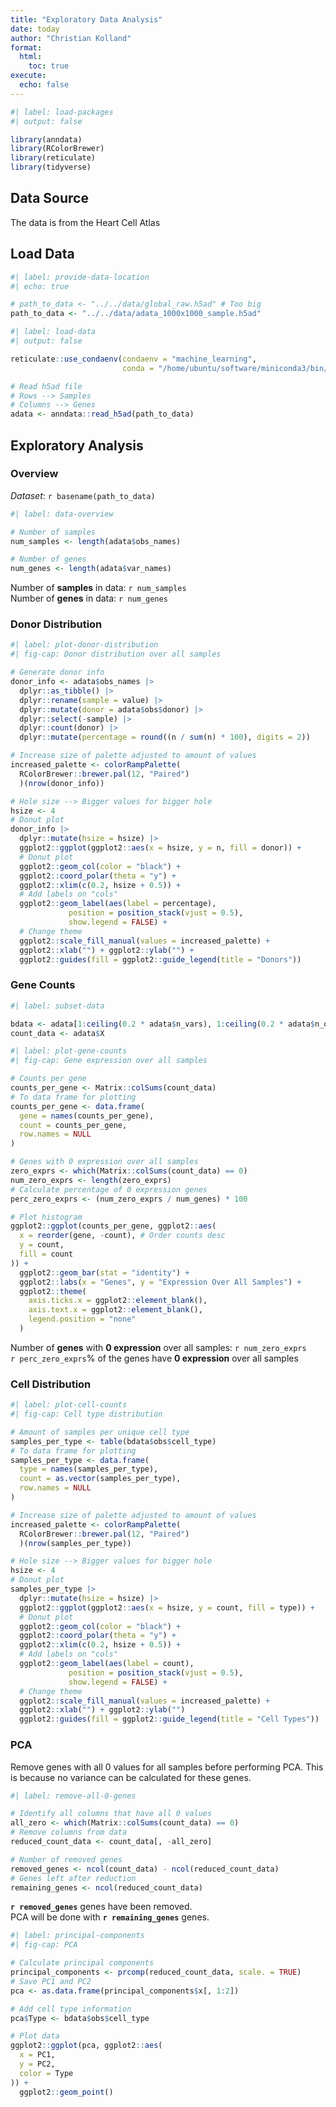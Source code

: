 ```yaml
---
title: "Exploratory Data Analysis"
date: today
author: "Christian Kolland"
format:
  html: 
    toc: true
execute: 
  echo: false
---
```


```r
#| label: load-packages
#| output: false

library(anndata)
library(RColorBrewer)
library(reticulate)
library(tidyverse)
```


## Data Source

The data is from the Heart Cell Atlas

## Load Data

```r
#| label: provide-data-location
#| echo: true

# path_to_data <- "../../data/global_raw.h5ad" # Too big
path_to_data <- "../../data/adata_1000x1000_sample.h5ad"
```

```r
#| label: load-data
#| output: false

reticulate::use_condaenv(condaenv = "machine_learning", 
                         conda = "/home/ubuntu/software/miniconda3/bin/conda")

# Read h5ad file
# Rows --> Samples
# Columns --> Genes
adata <- anndata::read_h5ad(path_to_data)
```

## Exploratory Analysis

### Overview

*Dataset*: `r basename(path_to_data)`

```r
#| label: data-overview

# Number of samples
num_samples <- length(adata$obs_names)

# Number of genes
num_genes <- length(adata$var_names)
```

Number of **samples** in data: `r num_samples`  
Number of **genes** in data: `r num_genes`

### Donor Distribution

```r
#| label: plot-donor-distribution
#| fig-cap: Donor distribution over all samples

# Generate donor info
donor_info <- adata$obs_names |> 
  dplyr::as_tibble() |> 
  dplyr::rename(sample = value) |> 
  dplyr::mutate(donor = adata$obs$donor) |> 
  dplyr::select(-sample) |> 
  dplyr::count(donor) |> 
  dplyr::mutate(percentage = round((n / sum(n) * 100), digits = 2))

# Increase size of palette adjusted to amount of values
increased_palette <- colorRampPalette(
  RColorBrewer::brewer.pal(12, "Paired")
  )(nrow(donor_info))

# Hole size --> Bigger values for bigger hole
hsize <- 4
# Donut plot
donor_info |> 
  dplyr::mutate(hsize = hsize) |> 
  ggplot2::ggplot(ggplot2::aes(x = hsize, y = n, fill = donor)) +
  # Donut plot
  ggplot2::geom_col(color = "black") + 
  ggplot2::coord_polar(theta = "y") +
  ggplot2::xlim(c(0.2, hsize + 0.5)) +
  # Add labels on "cols"
  ggplot2::geom_label(aes(label = percentage),
             position = position_stack(vjust = 0.5),
             show.legend = FALSE) +
  # Change theme
  ggplot2::scale_fill_manual(values = increased_palette) +
  ggplot2::xlab("") + ggplot2::ylab("") +
  ggplot2::guides(fill = ggplot2::guide_legend(title = "Donors"))
```

### Gene Counts

```r
#| label: subset-data

bdata <- adata[1:ceiling(0.2 * adata$n_vars), 1:ceiling(0.2 * adata$n_obs)]
count_data <- adata$X
```


```r
#| label: plot-gene-counts
#| fig-cap: Gene expression over all samples

# Counts per gene
counts_per_gene <- Matrix::colSums(count_data)
# To data frame for plotting
counts_per_gene <- data.frame(
  gene = names(counts_per_gene),
  count = counts_per_gene,
  row.names = NULL
)

# Genes with 0 expression over all samples
zero_exprs <- which(Matrix::colSums(count_data) == 0)
num_zero_exprs <- length(zero_exprs)
# Calculate percentage of 0 expression genes
perc_zero_exprs <- (num_zero_exprs / num_genes) * 100

# Plot histogram
ggplot2::ggplot(counts_per_gene, ggplot2::aes(
  x = reorder(gene, -count), # Order counts desc
  y = count,
  fill = count
)) +
  ggplot2::geom_bar(stat = "identity") +
  ggplot2::labs(x = "Genes", y = "Expression Over All Samples") +
  ggplot2::theme(
    axis.ticks.x = ggplot2::element_blank(),
    axis.text.x = ggplot2::element_blank(),
    legend.position = "none"
  )
```

Number of **genes** with **0 expression** over all samples: `r num_zero_exprs`  
`r perc_zero_exprs`% of the genes have **0 expression** over all samples

### Cell Distribution

```r
#| label: plot-cell-counts
#| fig-cap: Cell type distribution

# Amount of samples per unique cell type
samples_per_type <- table(bdata$obs$cell_type)
# To data frame for plotting
samples_per_type <- data.frame(
  type = names(samples_per_type),
  count = as.vector(samples_per_type),
  row.names = NULL
)

# Increase size of palette adjusted to amount of values
increased_palette <- colorRampPalette(
  RColorBrewer::brewer.pal(12, "Paired")
  )(nrow(samples_per_type))

# Hole size --> Bigger values for bigger hole
hsize <- 4
# Donut plot
samples_per_type |> 
  dplyr::mutate(hsize = hsize) |> 
  ggplot2::ggplot(ggplot2::aes(x = hsize, y = count, fill = type)) +
  # Donut plot
  ggplot2::geom_col(color = "black") + 
  ggplot2::coord_polar(theta = "y") +
  ggplot2::xlim(c(0.2, hsize + 0.5)) +
  # Add labels on "cols"
  ggplot2::geom_label(aes(label = count),
             position = position_stack(vjust = 0.5),
             show.legend = FALSE) +
  # Change theme
  ggplot2::scale_fill_manual(values = increased_palette) +
  ggplot2::xlab("") + ggplot2::ylab("")
  ggplot2::guides(fill = ggplot2::guide_legend(title = "Cell Types"))
```

### PCA

Remove genes with all 0 values for all samples before performing PCA.
This is because no variance can be calculated for these genes.

```r
#| label: remove-all-0-genes

# Identify all columns that have all 0 values
all_zero <- which(Matrix::colSums(count_data) == 0)
# Remove columns from data
reduced_count_data <- count_data[, -all_zero]

# Number of removed genes
removed_genes <- ncol(count_data) - ncol(reduced_count_data)
# Genes left after reduction
remaining_genes <- ncol(reduced_count_data)
```

**`r removed_genes`** genes have been removed.  
PCA will be done with **`r remaining_genes`** genes.

```r
#| label: principal-components
#| fig-cap: PCA

# Calculate principal components
principal_components <- prcomp(reduced_count_data, scale. = TRUE)
# Save PC1 and PC2
pca <- as.data.frame(principal_components$x[, 1:2])

# Add cell type information
pca$Type <- bdata$obs$cell_type

# Plot data
ggplot2::ggplot(pca, ggplot2::aes(
  x = PC1,
  y = PC2,
  color = Type
)) +
  ggplot2::geom_point()
```
